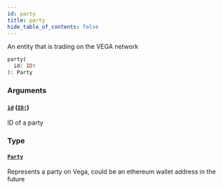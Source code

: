 ```yaml
---
id: party
title: party
hide_table_of_contents: false
---
```



An entity that is trading on the VEGA network

```graphql
party(
  id: ID!
): Party
```


### Arguments

#### [`id`](#) ([`ID!`](/docs/testnet/graphql/scalars/id))

ID of a party


### Type

#### [`Party`](/docs/testnet/graphql/objects/party)

Represents a party on Vega, could be an ethereum wallet address in the future





